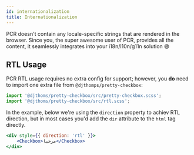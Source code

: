 ```yaml
---
id: internationalization
title: Internationalization
---
```



PCR doesn't contain any locale-specific strings that are rendered in the browser. Since you, the super awesome user of PCR, provides all the content, it seamlessly integrates into your i18n/l10n/g11n solution :smile:

## RTL Usage

PCR RTL usage requires no extra config for support; however, you **do** need to import one extra file from `@djthomps/pretty-checkbox`:

```js title="index.js"
import '@djthoms/pretty-checkbox/src/pretty-checkbox.scss';
import '@djthoms/pretty-checkbox/src/rtl.scss';
```

In the example, below we're using the `direction` property to achiev RTL direction,
but in most cases you'd add the `dir` attribute to the `html` tag directly.

```jsx live
<div style={{ direction: 'rtl' }}>
    <Checkbox>مرحبا</Checkbox>
</div>
```
